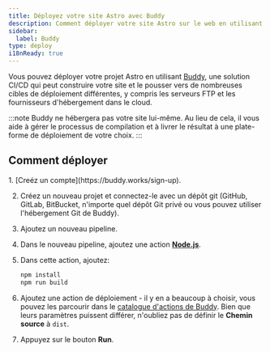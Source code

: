```yaml
---
title: Déployez votre site Astro avec Buddy
description: Comment déployer votre site Astro sur le web en utilisant Buddy.
sidebar:
  label: Buddy
type: deploy
i18nReady: true
---
```


Vous pouvez déployer votre projet Astro en utilisant [Buddy](https://buddy.works/), une solution CI/CD qui peut construire votre site et le pousser vers de nombreuses cibles de déploiement différentes, y compris les serveurs FTP et les fournisseurs d'hébergement dans le cloud.

:::note
Buddy ne hébergera pas votre site lui-même. Au lieu de cela, il vous aide à gérer le processus de compilation et à livrer le résultat à une plate-forme de déploiement de votre choix.
:::

## Comment déployer

<Steps>
1. [Creéz un compte](https://buddy.works/sign-up).

2. Créez un nouveau projet et connectez-le avec un dépôt git (GitHub, GitLab, BitBucket, n'importe quel dépôt Git privé ou vous pouvez utiliser l'hébergement Git de Buddy).

3. Ajoutez un nouveau pipeline.

4. Dans le nouveau pipeline, ajoutez une action **[Node.js](https://buddy.works/actions/node-js)**.

5. Dans cette action, ajoutez:

   ```bash
   npm install
   npm run build
   ```

6. Ajoutez une action de déploiement - il y en a beaucoup à choisir, vous pouvez les parcourir dans le [catalogue d'actions de Buddy](https://buddy.works/actions). Bien que leurs paramètres puissent différer, n'oubliez pas de définir le **Chemin source** à `dist`.

7. Appuyez sur le bouton **Run**.
</Steps>
